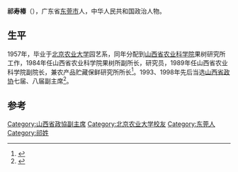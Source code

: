 {{blpsources|time=2016-08-21T13:08:33+00:00}}
{{expand|time=2016-08-21T13:08:33+00:00}}
'''祁寿椿'''（{{bd|1934年|5月||}}），广东省[[东莞市|东莞市]]人，中华人民共和国政治人物。

==生平==
1957年，毕业于[[北京农业大学|北京农业大学]]园艺系，同年分配到[[山西省农业科学院|山西省农业科学院]]果树研究所工作，1984年任山西省农业科学院果树所副所长，研究员，1989年任山西省农业科学院副院长，兼农产品贮藏保鲜研究所所长<ref>{{cite book|editor=李修仁|title=山西年鉴 1987|date=1988年5月|publisher=太原：山西人民出版社|isbn=7-203-00717-0|pages=493|accessdate=2016-08-21}}</ref>。1993、1998年先后当选[[山西省政协|山西省政协]]七届、八届副主席<ref>{{cite book|editor=刘成果|title=中国农业专家大全|date=2005年6月|publisher=北京：中国农业出版社|isbn=7-109-09601-7|pages=93|accessdate=2016-08-21}}</ref>。

==参考==
{{Reflist}}

{{Authority control}}
{{DEFAULTSORT:Q}}
[[Category:山西省政協副主席|Category:山西省政協副主席]]
[[Category:北京农业大学校友|Category:北京农业大学校友]]
[[Category:东莞人|Category:东莞人]]
[[Category:祁姓|Category:祁姓]]